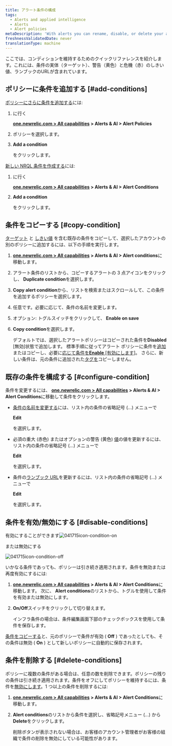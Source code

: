 ```yaml
---
title: アラート条件の構成
tags:
  - Alerts and applied intelligence
  - Alerts
  - Alert policies
metaDescription: 'With alerts you can rename, disable, or delete your alert policies, as well as update or remove their conditions and channels.'
freshnessValidatedDate: never
translationType: machine
---
```




ここでは、コンディションを維持するためのクイックリファレンスを紹介します。これには、条件の実体（ターゲット）、警告（黄色）と危機（赤）のしきい値、ランブックのURLが含まれています。

## ポリシーに条件を追加する [#add-conditions]

[ポリシーにさらに条件を追加する](/docs/alerts/new-relic-alerts-beta/configuring-alert-policies/define-alert-conditions)には:

1. に行く

   <DoNotTranslate>**[one.newrelic.com > All capabilities](https://one.newrelic.com/all-capabilities) > Alerts & AI > Alert Policies**</DoNotTranslate>

2. ポリシーを選択します。

3. <DoNotTranslate>**Add a condition**</DoNotTranslate>

   をクリックします。

[新しい NRQL 条件を作成する](/docs/alerts-applied-intelligence/new-relic-alerts/alert-conditions/create-nrql-alert-conditions)には:

1. に行く

   <DoNotTranslate>**[one.newrelic.com > All capabilities](https://one.newrelic.com/all-capabilities) > Alerts & AI > Alert Conditions**</DoNotTranslate>

2. <DoNotTranslate>**Add a condition**</DoNotTranslate>

   をクリックします。

## 条件をコピーする [#copy-condition]

[ターゲット](/docs/apm/new-relic-apm/getting-started/glossary#alert-target) と [しきい値](/docs/apm/new-relic-apm/getting-started/glossary#alert-threshold) を含む既存の条件をコピーして、選択したアカウントの別のポリシーに追加するには、以下の手順を実行します。

1. <DoNotTranslate>**[one.newrelic.com > All capabilities](https://one.newrelic.com/all-capabilities) > Alerts & AI > Alert conditions**</DoNotTranslate>に移動します。

2. アラート条件のリストから、コピーするアラートの 3 点アイコンをクリックし、 <DoNotTranslate>**Duplicate condition**</DoNotTranslate>を選択します。

3. <DoNotTranslate>**Copy alert condition**</DoNotTranslate>から、リストを検索またはスクロールして、この条件を追加するポリシーを選択します。

4. 任意です。必要に応じて、条件の名前を変更します。

5. オプション: トグルスイッチをクリックして、 <DoNotTranslate>**Enable on save**</DoNotTranslate>

6. <DoNotTranslate>**Copy condition**</DoNotTranslate>を選択します。

   デフォルトでは、選択したアラートポリシーはコピーされた条件を**Disabled** \[無効]状態で追加します。 標準手順に従ってアラート ポリシーに条件を[追加](/docs/alerts/new-relic-alerts-beta/configuring-alert-policies/define-alert-conditions)またはコピーし、必要に[応じて条件を**Enable** \[有効にします\]](/docs/alerts/new-relic-alerts-beta/updating-alert-policies/disable-or-delete-alert-policies-conditions#disable-conditions)。 さらに、新しい条件は、元の条件に追加された[タグを](/docs/new-relic-solutions/new-relic-one/core-concepts/use-tags-help-organize-find-your-data/#add-via-ui-api)コピーしません。

## 既存の条件を構成する [#configure-condition]

条件を変更するには、 <DoNotTranslate>**[one.newrelic.com > All capabilities](https://one.newrelic.com/all-capabilities) > Alerts & AI > Alert Conditions**</DoNotTranslate>に移動して条件をクリックします。

* [条件の名前を変更する](/docs/alerts/new-relic-alerts-beta/configuring-alert-policies/define-alert-conditions#rename-condition)には、リスト内の条件の省略記号 (...) メニューで

  <DoNotTranslate>**Edit**</DoNotTranslate>

  を選択します。

* 必須の重大 (赤色) またはオプションの警告 (黄色) [値](/docs/alerts/new-relic-alerts-beta/configuring-alert-policies/define-thresholds-trigger-alert)の値を更新するには、リスト内の条件の省略記号 (...) メニューで

  <DoNotTranslate>**Edit**</DoNotTranslate>

  を選択します。

* 条件の[ランブック URL](/docs/alerts/new-relic-alerts-beta/reviewing-alert-incidents/provide-runbook-instructions-alerts)を更新するには、リスト内の条件の省略記号 (...) メニューで

  <DoNotTranslate>**Edit**</DoNotTranslate>

  を選択します。

## 条件を有効/無効にする [#disable-conditions]

有効にすることができます<img title="Alerts v3: Condition enabled" alt="041715icon-condition-on" src={accountsConditionOn}/>

または無効にする

<img title="Alerts v3: Condition disabled" alt="041715icon-condition-off" src={accountsConditionOff}/>

いかなる条件であっても、ポリシーは引き続き適用されます。条件を無効または再度有効にするには:

1. <DoNotTranslate>**[one.newrelic.com > All capabilities](https://one.newrelic.com/all-capabilities) > Alerts & AI > Alert Conditions**</DoNotTranslate>に移動します。 次に、 <DoNotTranslate>**Alert conditions**</DoNotTranslate>のリストから、トグルを使用して条件を有効または無効にします。

2. <DoNotTranslate>**On/Off**</DoNotTranslate>スイッチをクリックして切り替えます。

   <Callout variant="tip">
     インフラ条件の場合は、条件編集画面下部のチェックボックスを使用して条件を保存します。
   </Callout>

[条件をコピーする](/docs/alerts/new-relic-alerts-beta/updating-alert-policies/copy-alert-conditions)と、元のポリシーで条件が有効 ( <DoNotTranslate>**Off**</DoNotTranslate> ) であったとしても、その条件は無効 ( <DoNotTranslate>**On**</DoNotTranslate> ) として新しいポリシーに自動的に保存されます。

## 条件を削除する [#delete-conditions]

ポリシーに複数の条件がある場合は、任意の数を削除できます。ポリシーの残りの条件は引き続き適用されます。条件をオフにしてポリシーを維持するには、条件を[無効にします](/docs/alerts/new-relic-alerts-beta/updating-alert-policies/disable-or-delete-alert-policies-conditions#condition-on-off)。1 つ以上の条件を削除するには:

1. <DoNotTranslate>**[one.newrelic.com > All capabilities](https://one.newrelic.com/all-capabilities) > Alerts & AI > Alert Conditions**</DoNotTranslate>に移動します。

2. <DoNotTranslate>**Alert conditions**</DoNotTranslate>のリストから条件を選択し、省略記号メニュー (...) から<DoNotTranslate>**Delete**</DoNotTranslate>をクリックします。

   <Callout variant="tip">
     削除ボタンが表示されない場合は、お客様のアカウント管理者がお客様の組織で条件の削除を無効にしている可能性があります。
   </Callout>